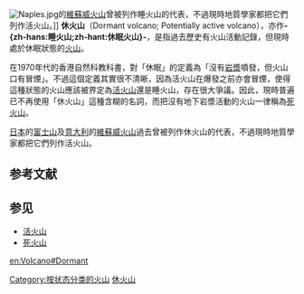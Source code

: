 {{Expand|time=2018-04-06T11:33:38+00:00}}
{{Unreferenced|time=2018-04-06T11:34:48+00:00}}
{{noteTA|T=zh-hans:休眠火山;zh-hk:睡火山;zh-tw:休火山;|1=zh-hans:休眠火山;zh-hk:睡火山;zh-tw:休火山;}}
[[File:Naples.jpg|thumb]]的[[維蘇威火山|維蘇威火山]]曾被列作睡火山的代表，不過現時地質學家都把它們列作活火山。]]
'''休火山'''（Dormant volcano; Potentially active volcano），亦作'''-{zh-hans:睡火山;zh-hant:休眠火山}-'''，是指過去歷史有火山活動記錄，但現時處於休眠狀態的[[火山|火山]]。

在1970年代的香港自然科教科書，對「休眠」的定義為「沒有[[岩漿|岩漿]]噴發，但火山口有冒煙」。不過這個定義其實很不清晰，因為活火山在爆發之前亦會冒煙，使得這種狀態的火山應該被界定為[[活火山|活火山]]還是睡火山，存在很大爭議。因此，現時普遍已不再使用「休火山」這種含糊的名詞，而把沒有地下岩漿活動的火山一律稱為[[死火山|死火山]]。

[[日本|日本]]的[[富士山|富士山]]及[[意大利|意大利]]的[[維蘇威火山|維蘇威火山]]過去曾被列作休火山的代表，不過現時地質學家都把它們列作活火山。

== 参考文献 ==
{{Reflist}}

== 参见 ==
* [[活火山|活火山]]
* [[死火山|死火山]]

{{火山}}
[[Category:按状态分类的火山|Category:按状态分类的火山]]
[[Category:休火山|]]

{{geol-stub}}

[[en:Volcano#Dormant|en:Volcano#Dormant]]